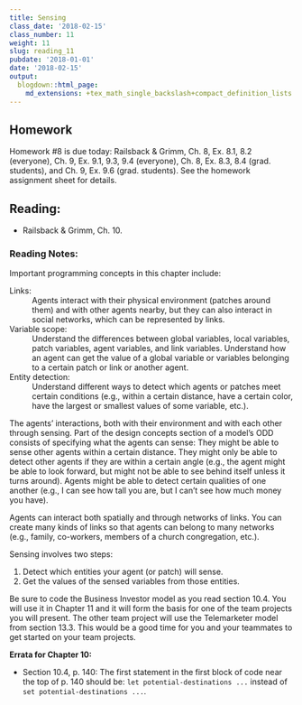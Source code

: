 ```yaml
---
title: Sensing
class_date: '2018-02-15'
class_number: 11
weight: 11
slug: reading_11
pubdate: '2018-01-01'
date: '2018-02-15'
output:
  blogdown::html_page:
    md_extensions: +tex_math_single_backslash+compact_definition_lists
---
```

## Homework

Homework #8 is due today: Railsback & Grimm, Ch. 8, Ex. 8.1, 8.2 (everyone), Ch. 9, Ex. 9.1, 9.3, 9.4 (everyone), Ch. 8, Ex. 8.3, 8.4 (grad. students), and Ch. 9, Ex. 9.6 (grad. students). See the homework assignment sheet for details.

## Reading:

* Railsback & Grimm, Ch. 10.

### Reading Notes:

Important programming concepts in this chapter include:

Links:
  ~ Agents interact with their physical environment (patches around them) and with other agents nearby, but they can also interact in social networks, which can be represented by links.
    
Variable scope: 
  ~ Understand the differences between global variables, local variables, patch variables, agent variables, and link variables. Understand how an agent can get the value of a global variable or variables belonging to a certain patch or link or another agent.

Entity detection:
  ~ Understand different ways to detect which agents or patches meet certain conditions (e.g., within a certain distance, have a certain color, have the largest or smallest values of some variable, etc.).

The agents' interactions, both with their environment and with each other through sensing. Part of the design concepts section of a model's ODD consists of specifying what the agents can sense: They might be able to sense other agents within a certain distance. They might only be able to detect other agents if they are within a certain angle (e.g., the agent might be able to look forward, but might not be able to see behind itself unless it turns around). Agents might be able to detect certain qualities of one another (e.g., I can see how tall you are, but I can't see how much money you have).

Agents can interact both spatially and through networks of links. You can create many kinds of links so that agents can belong to many networks (e.g., family, co-workers, members of a church congregation, etc.).

Sensing involves two steps:

1. Detect which entities your agent (or patch) will sense.
1. Get the values of the sensed variables from those entities.

Be sure to code the Business Investor model as you read section 10.4. You will use it in Chapter 11 and it will form the basis for one of the team projects you will present. 
The other team project will use the Telemarketer model from section 13.3. This would be a good time for you and your teammates to get started on your team projects.

**Errata for Chapter 10:**

* Section 10.4, p. 140:
  The first statement in the first block of code near the top of p. 140 should be: `let potential-destinations ...`  instead of `set potential-destinations ...`.
